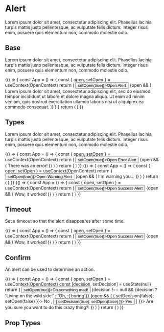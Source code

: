 
<Meta title='Components/Alert' component={Alert} />

# Alert
Lorem ipsum dolor sit amet, consectetur adipiscing elit. Phasellus lacinia turpis mattis justo pellentesque, ac vulputate felis dictum. Integer risus enim, posuere quis elementum non, commodo molestie odio.
 
## Base
Lorem ipsum dolor sit amet, consectetur adipiscing elit. Phasellus lacinia turpis mattis justo pellentesque, ac vulputate felis dictum. Integer risus enim, posuere quis elementum non, commodo molestie odio.

<Preview>
  <Story name='Base'>
    {() => {
      const App = () => {
        const { open, setOpen } = useContext(OpenContext)
        return (
          <Fragment>
            <Button type={'Primary'} onClick={() => setOpen(true)}>Open Alert</Button>
            {open && (
              <Alert>
                Lorem ipsum dolor sit amet, consectetur adipiscing elit, sed do eiusmod tempor incididunt ut labore et dolore magna aliqua. Ut enim ad minim veniam, quis nostrud exercitation ullamco laboris nisi ut aliquip ex ea commodo consequat. 
              </Alert>
            )}
          </Fragment>
        )
      }
      return (
        <OpenProvider>
          <App />
        </OpenProvider>
      )
    }}
  </Story>
</Preview>

## Types
Lorem ipsum dolor sit amet, consectetur adipiscing elit. Phasellus lacinia turpis mattis justo pellentesque, ac vulputate felis dictum. Integer risus enim, posuere quis elementum non, commodo molestie odio.

<Preview>
  <Story name='Alert-Error'>
    {() => {
      const App = () => {
        const { open, setOpen } = useContext(OpenContext)
        return (
          <Fragment>
            <Button type={'Primary'} onClick={() => setOpen(true)}>Open Error Alert</Button>
            {open && (
              <Alert type={'Error'}>
                There was an error!
              </Alert>
            )}
          </Fragment>
        )
      }
      return (
        <OpenProvider>
          <App />
        </OpenProvider>
      )
    }}
  </Story>
</Preview>

<Preview>
  <Story name='Alert-Warning'>
    {() => {
      const App = () => {
        const { open, setOpen } = useContext(OpenContext)
        return (
          <Fragment>
            <Button type={'Primary'} onClick={() => setOpen(true)}>Open Warning Alert</Button>
            {open && (
              <Alert type={'Warning'}>
                I'm warning you...
              </Alert>
            )}
          </Fragment>
        )
      }
      return (
        <OpenProvider>
          <App />
        </OpenProvider>
      )
    }}
  </Story>
</Preview>

<Preview>
  <Story name='Alert-Success'>
    {() => {
      const App = () => {
        const { open, setOpen } = useContext(OpenContext)
        return (
          <Fragment>
            <Button type={'Primary'} onClick={() => setOpen(true)}>Open Success Alert</Button>
            {open && (
              <Alert type={'Success'}>
                Wow, it worked!
              </Alert>
            )}
          </Fragment>
        )
      }
      return (
        <OpenProvider>
          <App />
        </OpenProvider>
      )
    }}
  </Story>
</Preview>

## Timeout
Set a timeout so that the alert disappeares after some time.

<Preview>
  <Story name='Alert-Timeout'>
    {() => {
      const App = () => {
        const { open, setOpen } = useContext(OpenContext)
        return (
          <Fragment>
            <Button type={'Primary'} onClick={() => setOpen(true)}>Open Success Alert</Button>
            {open && (
              <Alert type={'Success'} timeout={2000}>
                Wow, it worked!
              </Alert>
            )}
          </Fragment>
        )
      }
      return (
        <OpenProvider>
          <App />
        </OpenProvider>
      )
    }}
  </Story>
</Preview>

## Confirm
An alert can be used to determine an action.

<Preview>
  <Story name='Confirm'>
    {() => {
      const App = () => {
        const { open, setOpen } = useContext(OpenContext)
        const [decision, setDecision] = useState(null)
        return (
          <Fragment>
            <Button type={'Primary'} onClick={() => setOpen(true)}>Do something mad!</Button>
            {decision !== null && <Text>{decision ? 'Living on the wild side!' : 'Oh, :( boring'}</Text>}
            {open && (
              <Alert type={'Warning'} footer={{
                actions: [
                  <Button type={'Tertiary'} size={'Small'} onClick={() => { setDecision(false); setOpen(false) }}>
                    No
                  </Button>,
                  <Button type={'Primary'} size={'Small'} onClick={() => { setDecision(true); setOpen(false) }}>
                    Yes
                  </Button>
                ]
              }}>
                Are you sure you want to do this crazy thing?!
              </Alert>
            )}
          </Fragment>
        )
      }
      return (
        <OpenProvider>
          <App />
        </OpenProvider>
      )
    }}
  </Story>
</Preview>

## Prop Types

<Props of={Alert} />